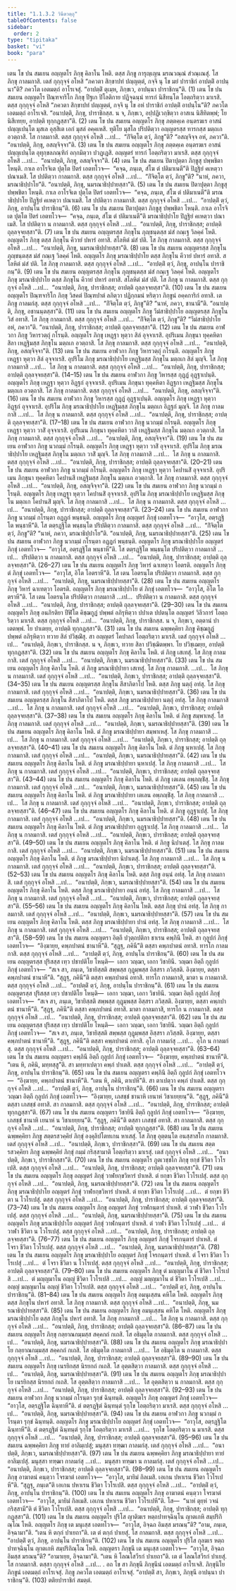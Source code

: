 ```yaml
---
title: "1.1.3.2 วินีตวตฺถุ"
tableOfContents: false
sidebar:
  order: 2
type: "tipitaka"
basket: "vi"
book: "para"
---
```



<DynamicBreadcrumb />

<Division number="180" book="para">

<Paragraph number="457" book="para">
เตน โข ปน สมเยน อญฺญตโร ภิกฺขุ คิลาโน โหติ. ตสฺส ภิกฺขู การุญฺเญน มรณวณฺณํ สํวณฺเณสุํ. โส ภิกฺขุ กาลมกาสิ. เตสํ กุกฺกุจฺจํ อโหสิ “ภควตา สิกฺขาปทํ ปญฺญตฺตํ, กจฺจิ นุ โข มยํ ปาราชิกํ อาปตฺติํ อาปนฺนา”ติ? ภควโต เอตมตฺถํ อาโรเจสุํ. “อาปตฺติํ ตุเมฺห, ภิกฺขเว, อาปนฺนา ปาราชิกนฺ”ติ. (1)
</Paragraph>

<Paragraph number="458" book="para">
เตน โข ปน สมเยน อญฺญตโร ปิณฺฑจาริโก ภิกฺขุ ปีฐเก ปิโลติกาย ปฏิจฺฉนฺนํ ทารกํ นิสีทนฺโต โอตฺถริตฺวา มาเรสิ. ตสฺส กุกฺกุจฺจํ อโหสิ “ภควตา สิกฺขาปทํ ปญฺญตฺตํ, กจฺจิ นุ โข อหํ ปาราชิกํ อาปตฺติํ อาปนฺโน”ติ? ภควโต เอตมตฺถํ อาโรเจสิ. “อนาปตฺติ, ภิกฺขุ, ปาราชิกสฺส. น จ, ภิกฺขเว, อปฺปฏิเวกฺขิตฺวา อาสเน นิสีทิตพฺพํ; โย นิสีเทยฺย, อาปตฺติ ทุกฺกฏสฺสา”ติ. (2)
</Paragraph>

<Paragraph number="459" book="para">
เตน โข ปน สมเยน อญฺญตโร ภิกฺขุ ภตฺตคฺเค อนฺตรฆเร อาสนํ ปญฺญเปนฺโต มุสเล อุสฺสิเต เอกํ มุสลํ อคฺคเหสิ. ทุติโย มุสโล ปริปติตฺวา อญฺญตรสฺส ทารกสฺส มตฺถเก อวตฺถาสิ. โส กาลมกาสิ. ตสฺส กุกฺกุจฺจํ อโหสิ …เป…  “กิํจิตฺโต ตฺวํ, ภิกฺขู”ติ? “อสญฺจิจฺจ อหํ, ภควา”ติ. “อนาปตฺติ, ภิกฺขุ, อสญฺจิจฺจา”ติ. (3)
</Paragraph>

<Paragraph number="460" book="para">
เตน โข ปน สมเยน อญฺญตโร ภิกฺขุ ภตฺตคฺเค อนฺตรฆเร อาสนํ ปญฺญเปนฺโต อุทุกฺขลภณฺฑิกํ อกฺกมิตฺวา ปวฏฺเฏสิ. อญฺญตรํ ทารกํ โอตฺถริตฺวา มาเรสิ. ตสฺส กุกฺกุจฺจํ อโหสิ …เป…  “อนาปตฺติ, ภิกฺขุ, อสญฺจิจฺจา”ติ. (4)
</Paragraph>

<Paragraph number="461" book="para">
เตน โข ปน สมเยน ปิตาปุตฺตา ภิกฺขูสุ ปพฺพชิตา โหนฺติ. กาเล อาโรจิเต ปุตฺโต ปิตรํ เอตทโวจ—  “คจฺฉ, ภนฺเต, สํโฆ ตํ ปติมาเนตี”ติ ปิฏฺฐิยํ คเหตฺวา ปณาเมสิ. โส ปปติตฺวา กาลมกาสิ. ตสฺส กุกฺกุจฺจํ อโหสิ …เป…  “กิํจิตฺโต ตฺวํ, ภิกฺขู”ติ? “นาหํ, ภควา, มรณาธิปฺปาโย”ติ. “อนาปตฺติ, ภิกฺขุ, นมรณาธิปฺปายสฺสา”ติ. (5)
</Paragraph>

<Paragraph number="462" book="para">
เตน โข ปน สมเยน ปิตาปุตฺตา ภิกฺขูสุ ปพฺพชิตา โหนฺติ. กาเล อาโรจิเต ปุตฺโต ปิตรํ เอตทโวจ—  “คจฺฉ, ภนฺเต, สํโฆ ตํ ปติมาเนตี”ติ มรณาธิปฺปาโย ปิฏฺฐิยํ คเหตฺวา ปณาเมสิ. โส ปปติตฺวา กาลมกาสิ. ตสฺส กุกฺกุจฺจํ อโหสิ …เป…  “อาปตฺติํ ตฺวํ, ภิกฺขุ, อาปนฺโน ปาราชิกนฺ”ติ. (6)
</Paragraph>

<Paragraph number="463" book="para">
เตน โข ปน สมเยน ปิตาปุตฺตา ภิกฺขูสุ ปพฺพชิตา โหนฺติ. กาเล อาโรจิเต ปุตฺโต ปิตรํ เอตทโวจ—  “คจฺฉ, ภนฺเต, สํโฆ ตํ ปติมาเนตี”ติ มรณาธิปฺปาโย ปิฏฺฐิยํ คเหตฺวา ปณาเมสิ. โส ปปติตฺวา น กาลมกาสิ. ตสฺส กุกฺกุจฺจํ อโหสิ …เป…  “อนาปตฺติ, ภิกฺขุ, ปาราชิกสฺส; อาปตฺติ ถุลฺลจฺจยสฺสา”ติ. (7)
</Paragraph>

</Division>
<Division number="181" book="para">

<Paragraph number="464" book="para">
เตน โข ปน สมเยน อญฺญตรสฺส ภิกฺขุโน ภุญฺชนฺตสฺส มํสํ กณฺเฐ วิลคฺคํ โหติ. อญฺญตโร ภิกฺขุ ตสฺส ภิกฺขุโน คีวายํ ปหารํ อทาสิ. สโลหิตํ มํสํ ปติ. โส ภิกฺขุ กาลมกาสิ. ตสฺส กุกฺกุจฺจํ อโหสิ …เป…  “อนาปตฺติ, ภิกฺขุ, นมรณาธิปฺปายสฺสา”ติ. (8)
</Paragraph>

<Paragraph number="465" book="para">
เตน โข ปน สมเยน อญฺญตรสฺส ภิกฺขุโน ภุญฺชนฺตสฺส มํสํ กณฺเฐ วิลคฺคํ โหติ. อญฺญตโร ภิกฺขุ มรณาธิปฺปาโย ตสฺส ภิกฺขุโน คีวายํ ปหารํ อทาสิ. สโลหิตํ มํสํ ปติ. โส ภิกฺขุ กาลมกาสิ. ตสฺส กุกฺกุจฺจํ อโหสิ …เป…  “อาปตฺติํ ตฺวํ, ภิกฺขุ, อาปนฺโน ปาราชิกนฺ”ติ. (9)
</Paragraph>

<Paragraph number="466" book="para">
เตน โข ปน สมเยน อญฺญตรสฺส ภิกฺขุโน ภุญฺชนฺตสฺส มํสํ กณฺเฐ วิลคฺคํ โหติ. อญฺญตโร ภิกฺขุ มรณาธิปฺปาโย ตสฺส ภิกฺขุโน คีวายํ ปหารํ อทาสิ. สโลหิตํ มํสํ ปติ. โส ภิกฺขุ น กาลมกาสิ. ตสฺส กุกฺกุจฺจํ อโหสิ …เป…  “อนาปตฺติ, ภิกฺขุ, ปาราชิกสฺส; อาปตฺติ ถุลฺลจฺจยสฺสา”ติ. (10)
</Paragraph>

<Paragraph number="467" book="para">
เตน โข ปน สมเยน อญฺญตโร ปิณฺฑจาริโก ภิกฺขุ วิสคตํ ปิณฺฑปาตํ ลภิตฺวา ปฏิกฺกมนํ หริตฺวา ภิกฺขูนํ อคฺคการิกํ อทาสิ. เต ภิกฺขู กาลมกํสุ. ตสฺส กุกฺกุจฺจํ อโหสิ …เป…  “กิํจิตฺโต ตฺวํ, ภิกฺขู”ติ? “นาหํ, ภควา, ชานามี”ติ. “อนาปตฺติ, ภิกฺขุ, อชานนฺตสฺสา”ติ. (11)
</Paragraph>

<Paragraph number="468" book="para">
เตน โข ปน สมเยน อญฺญตโร ภิกฺขุ วีมํสาธิปฺปาโย อญฺญตรสฺส ภิกฺขุโน วิสํ อทาสิ. โส ภิกฺขุ กาลมกาสิ. ตสฺส กุกฺกุจฺจํ อโหสิ …เป…  “กิํจิตฺโต ตฺวํ, ภิกฺขู”ติ? “วีมํสาธิปฺปาโย อหํ, ภควา”ติ. “อนาปตฺติ, ภิกฺขุ, ปาราชิกสฺส; อาปตฺติ ถุลฺลจฺจยสฺสา”ติ. (12)
</Paragraph>

</Division>
<Division number="182" book="para">

<Paragraph number="469" book="para">
เตน โข ปน สมเยน อาฬวกา ภิกฺขู วิหารวตฺถุํ กโรนฺติ. อญฺญตโร ภิกฺขุ เหฏฺฐา หุตฺวา สิลํ อุจฺจาเรสิ. อุปริเมน ภิกฺขุนา ทุคฺคหิตา สิลา เหฏฺฐิมสฺส ภิกฺขุโน มตฺถเก อวตฺถาสิ. โส ภิกฺขุ กาลมกาสิ. ตสฺส กุกฺกุจฺจํ อโหสิ …เป…  “อนาปตฺติ, ภิกฺขุ, อสญฺจิจฺจา”ติ. (13)
</Paragraph>

<Paragraph number="470" book="para">
เตน โข ปน สมเยน อาฬวกา ภิกฺขู วิหารวตฺถุํ กโรนฺติ. อญฺญตโร ภิกฺขุ เหฏฺฐา หุตฺวา สิลํ อุจฺจาเรสิ. อุปริโม ภิกฺขุ มรณาธิปฺปาโย เหฏฺฐิมสฺส ภิกฺขุโน มตฺถเก สิลํ มุญฺจิ. โส ภิกฺขุ กาลมกาสิ …เป…  โส ภิกฺขุ น กาลมกาสิ. ตสฺส กุกฺกุจฺจํ อโหสิ …เป…  “อนาปตฺติ, ภิกฺขุ, ปาราชิกสฺส; อาปตฺติ ถุลฺลจฺจยสฺสา”ติ. (14–15)
</Paragraph>

<Paragraph number="471" book="para">
เตน โข ปน สมเยน อาฬวกา ภิกฺขู วิหารสฺส กุฏฺฏํ อุฏฺฐาเปนฺติ. อญฺญตโร ภิกฺขุ เหฏฺฐา หุตฺวา อิฏฺฐกํ อุจฺจาเรสิ. อุปริเมน ภิกฺขุนา ทุคฺคหิตา อิฏฺฐกา เหฏฺฐิมสฺส ภิกฺขุโน มตฺถเก อวตฺถาสิ. โส ภิกฺขุ กาลมกาสิ. ตสฺส กุกฺกุจฺจํ อโหสิ …เป…  “อนาปตฺติ, ภิกฺขุ, อสญฺจิจฺจา”ติ. (16)
</Paragraph>

<Paragraph number="472" book="para">
เตน โข ปน สมเยน อาฬวกา ภิกฺขู วิหารสฺส กุฏฺฏํ อุฏฺฐาเปนฺติ. อญฺญตโร ภิกฺขุ เหฏฺฐา หุตฺวา อิฏฺฐกํ อุจฺจาเรสิ. อุปริโม ภิกฺขุ มรณาธิปฺปาโย เหฏฺฐิมสฺส ภิกฺขุโน มตฺถเก อิฏฺฐกํ มุญฺจิ. โส ภิกฺขุ กาลมกาสิ …เป…  โส ภิกฺขุ น กาลมกาสิ. ตสฺส กุกฺกุจฺจํ อโหสิ …เป…  “อนาปตฺติ, ภิกฺขุ, ปาราชิกสฺส; อาปตฺติ ถุลฺลจฺจยสฺสา”ติ. (17–18)
</Paragraph>

</Division>
<Division number="183" book="para">

<Paragraph number="473" book="para">
เตน โข ปน สมเยน อาฬวกา ภิกฺขู นวกมฺมํ กโรนฺติ. อญฺญตโร ภิกฺขุ เหฏฺฐา หุตฺวา วาสิํ อุจฺจาเรสิ. อุปริเมน ภิกฺขุนา ทุคฺคหิตา วาสี เหฏฺฐิมสฺส ภิกฺขุโน มตฺถเก อวตฺถาสิ. โส ภิกฺขุ กาลมกาสิ. ตสฺส กุกฺกุจฺจํ อโหสิ …เป…  “อนาปตฺติ, ภิกฺขุ, อสญฺจิจฺจา”ติ. (19)
</Paragraph>

<Paragraph number="474" book="para">
เตน โข ปน สมเยน อาฬวกา ภิกฺขู นวกมฺมํ กโรนฺติ. อญฺญตโร ภิกฺขุ เหฏฺฐา หุตฺวา วาสิํ อุจฺจาเรสิ. อุปริโม ภิกฺขุ มรณาธิปฺปาโย เหฏฺฐิมสฺส ภิกฺขุโน มตฺถเก วาสิํ มุญฺจิ. โส ภิกฺขุ กาลมกาสิ …เป…  โส ภิกฺขุ น กาลมกาสิ. ตสฺส กุกฺกุจฺจํ อโหสิ …เป…  “อนาปตฺติ, ภิกฺขุ, ปาราชิกสฺส; อาปตฺติ ถุลฺลจฺจยสฺสา”ติ. (20–21)
</Paragraph>

<Paragraph number="475" book="para">
เตน โข ปน สมเยน อาฬวกา ภิกฺขู นวกมฺมํ กโรนฺติ. อญฺญตโร ภิกฺขุ เหฏฺฐา หุตฺวา โคปานสิํ อุจฺจาเรสิ. อุปริเมน ภิกฺขุนา ทุคฺคหิตา โคปานสี เหฏฺฐิมสฺส ภิกฺขุโน มตฺถเก อวตฺถาสิ. โส ภิกฺขุ กาลมกาสิ. ตสฺส กุกฺกุจฺจํ อโหสิ …เป…  “อนาปตฺติ, ภิกฺขุ, อสญฺจิจฺจา”ติ. (22)
</Paragraph>

<Paragraph number="476" book="para">
เตน โข ปน สมเยน อาฬวกา ภิกฺขู นวกมฺมํ กโรนฺติ. อญฺญตโร ภิกฺขุ เหฏฺฐา หุตฺวา โคปานสิํ อุจฺจาเรสิ. อุปริโม ภิกฺขุ มรณาธิปฺปาโย เหฏฺฐิมสฺส ภิกฺขุโน มตฺถเก โคปานสิํ มุญฺจิ. โส ภิกฺขุ กาลมกาสิ …เป…  โส ภิกฺขุ น กาลมกาสิ. ตสฺส กุกฺกุจฺจํ อโหสิ …เป…  “อนาปตฺติ, ภิกฺขุ, ปาราชิกสฺส; อาปตฺติ ถุลฺลจฺจยสฺสา”ติ. (23–24)
</Paragraph>

<Paragraph number="477" book="para">
เตน โข ปน สมเยน อาฬวกา ภิกฺขู นวกมฺมํ กโรนฺตา อฏฺฏกํ พนฺธนฺติ. อญฺญตโร ภิกฺขุ อญฺญตรํ ภิกฺขุํ เอตทโวจ—  “อาวุโส, อตฺรฏฺฐิโต พนฺธาหี”ติ. โส ตตฺรฏฺฐิโต พนฺธนฺโต ปริปติตฺวา กาลมกาสิ. ตสฺส กุกฺกุจฺจํ อโหสิ …เป…  “กิํจิตฺโต ตฺวํ, ภิกฺขู”ติ? “นาหํ, ภควา, มรณาธิปฺปาโย”ติ. “อนาปตฺติ, ภิกฺขุ, นมรณาธิปฺปายสฺสา”ติ. (25)
</Paragraph>

<Paragraph number="478" book="para">
เตน โข ปน สมเยน อาฬวกา ภิกฺขู นวกมฺมํ กโรนฺตา อฏฺฏกํ พนฺธนฺติ. อญฺญตโร ภิกฺขุ มรณาธิปฺปาโย อญฺญตรํ ภิกฺขุํ เอตทโวจ—  “อาวุโส, อตฺรฏฺฐิโต พนฺธาหี”ติ. โส ตตฺรฏฺฐิโต พนฺธนฺโต ปริปติตฺวา กาลมกาสิ …เป…  ปริปติตฺวา น กาลมกาสิ. ตสฺส กุกฺกุจฺจํ อโหสิ …เป…  “อนาปตฺติ, ภิกฺขุ, ปาราชิกสฺส; อาปตฺติ ถุลฺลจฺจยสฺสา”ติ. (26–27)
</Paragraph>

<Paragraph number="479" book="para">
เตน โข ปน สมเยน อญฺญตโร ภิกฺขุ วิหารํ ฉาเทตฺวา โอตรติ. อญฺญตโร ภิกฺขุ ตํ ภิกฺขุํ เอตทโวจ—  “อาวุโส, อิโต โอตราหี”ติ. โส เตน โอตรนฺโต ปริปติตฺวา กาลมกาสิ. ตสฺส กุกฺกุจฺจํ อโหสิ …เป…  “อนาปตฺติ, ภิกฺขุ, นมรณาธิปฺปายสฺสา”ติ. (28)
</Paragraph>

<Paragraph number="480" book="para">
เตน โข ปน สมเยน อญฺญตโร ภิกฺขุ วิหารํ ฉาเทตฺวา โอตรติ. อญฺญตโร ภิกฺขุ มรณาธิปฺปาโย ตํ ภิกฺขุํ เอตทโวจ—  “อาวุโส, อิโต โอตราหี”ติ. โส เตน โอตรนฺโต ปริปติตฺวา กาลมกาสิ …เป…  ปริปติตฺวา น กาลมกาสิ. ตสฺส กุกฺกุจฺจํ อโหสิ …เป…  “อนาปตฺติ, ภิกฺขุ, ปาราชิกสฺส; อาปตฺติ ถุลฺลจฺจยสฺสา”ติ. (29–30)
</Paragraph>

<Paragraph number="481" book="para">
เตน โข ปน สมเยน อญฺญตโร ภิกฺขุ อนภิรติยา ปีฬิโต คิชฺฌกูฏํ ปพฺพตํ อภิรุหิตฺวา ปปาเต ปปตนฺโต อญฺญตรํ วิลีวการํ โอตฺถริตฺวา มาเรสิ. ตสฺส กุกฺกุจฺจํ อโหสิ …เป…  “อนาปตฺติ, ภิกฺขุ, ปาราชิกสฺส. น จ, ภิกฺขเว, อตฺตานํ ปาเตตพฺพํ. โย ปาเตยฺย, อาปตฺติ ทุกฺกฏสฺสา”ติ. (31)
</Paragraph>

<Paragraph number="482" book="para">
เตน โข ปน สมเยน ฉพฺพคฺคิยา ภิกฺขู คิชฺฌกูฏํ ปพฺพตํ อภิรุหิตฺวา ทวาย สิลํ ปวิชฺฌิํสุ. สา อญฺญตรํ โคปาลกํ โอตฺถริตฺวา มาเรสิ. เตสํ กุกฺกุจฺจํ อโหสิ …เป…  “อนาปตฺติ, ภิกฺขเว, ปาราชิกสฺส. น จ, ภิกฺขเว, ทวาย สิลา ปวิชฺฌิตพฺพา. โย ปวิชฺเฌยฺย, อาปตฺติ ทุกฺกฏสฺสา”ติ. (32)
</Paragraph>

</Division>
<Division number="184" book="para">

<Paragraph number="483" book="para">
เตน โข ปน สมเยน อญฺญตโร ภิกฺขุ คิลาโน โหติ. ตํ ภิกฺขู เสเทสุํ. โส ภิกฺขุ กาลมกาสิ. เตสํ กุกฺกุจฺจํ อโหสิ …เป…  “อนาปตฺติ, ภิกฺขเว, นมรณาธิปฺปายสฺสา”ติ. (33)
</Paragraph>

<Paragraph number="484" book="para">
เตน โข ปน สมเยน อญฺญตโร ภิกฺขุ คิลาโน โหติ. ตํ ภิกฺขู มรณาธิปฺปายา เสเทสุํ. โส ภิกฺขุ กาลมกาสิ. …เป…  โส ภิกฺขุ น กาลมกาสิ. เตสํ กุกฺกุจฺจํ อโหสิ …เป…  “อนาปตฺติ, ภิกฺขเว, ปาราชิกสฺส; อาปตฺติ ถุลฺลจฺจยสฺสา”ติ. (34–35)
</Paragraph>

<Paragraph number="485" book="para">
เตน โข ปน สมเยน อญฺญตรสฺส ภิกฺขุโน สีสาภิตาโป โหติ. ตสฺส ภิกฺขู นตฺถุํ อทํสุ. โส ภิกฺขุ กาลมกาสิ. เตสํ กุกฺกุจฺจํ อโหสิ …เป…  “อนาปตฺติ, ภิกฺขเว, นมรณาธิปฺปายสฺสา”ติ. (36)
</Paragraph>

<Paragraph number="486" book="para">
เตน โข ปน สมเยน อญฺญตรสฺส ภิกฺขุโน สีสาภิตาโป โหติ. ตสฺส ภิกฺขู มรณาธิปฺปายา นตฺถุํ อทํสุ. โส ภิกฺขุ กาลมกาสิ …เป…  โส ภิกฺขุ น กาลมกาสิ. เตสํ กุกฺกุจฺจํ อโหสิ …เป…  “อนาปตฺติ, ภิกฺขเว, ปาราชิกสฺส; อาปตฺติ ถุลฺลจฺจยสฺสา”ติ. (37–38)
</Paragraph>

<Paragraph number="487" book="para">
เตน โข ปน สมเยน อญฺญตโร ภิกฺขุ คิลาโน โหติ. ตํ ภิกฺขู สมฺพาเหสุํ. โส ภิกฺขุ กาลมกาสิ. เตสํ กุกฺกุจฺจํ อโหสิ …เป…  “อนาปตฺติ, ภิกฺขเว, นมรณาธิปฺปายสฺสา”ติ. (39)
</Paragraph>

<Paragraph number="488" book="para">
เตน โข ปน สมเยน อญฺญตโร ภิกฺขุ คิลาโน โหติ. ตํ ภิกฺขู มรณาธิปฺปายา สมฺพาเหสุํ. โส ภิกฺขุ กาลมกาสิ …เป…  โส ภิกฺขุ น กาลมกาสิ. เตสํ กุกฺกุจฺจํ อโหสิ …เป…  “อนาปตฺติ, ภิกฺขเว, ปาราชิกสฺส; อาปตฺติ ถุลฺลจฺจยสฺสา”ติ. (40–41)
</Paragraph>

<Paragraph number="489" book="para">
เตน โข ปน สมเยน อญฺญตโร ภิกฺขุ คิลาโน โหติ. ตํ ภิกฺขู นฺหาเปสุํ. โส ภิกฺขุ กาลมกาสิ. เตสํ กุกฺกุจฺจํ อโหสิ …เป…  “อนาปตฺติ, ภิกฺขเว, นมรณาธิปฺปายสฺสา”ติ. (42)
</Paragraph>

<Paragraph number="490" book="para">
เตน โข ปน สมเยน อญฺญตโร ภิกฺขุ คิลาโน โหติ. ตํ ภิกฺขู มรณาธิปฺปายา นฺหาเปสุํ. โส ภิกฺขุ กาลมกาสิ …เป…  โส ภิกฺขุ น กาลมกาสิ. เตสํ กุกฺกุจฺจํ อโหสิ …เป…  “อนาปตฺติ, ภิกฺขเว, ปาราชิกสฺส; อาปตฺติ ถุลฺลจฺจยสฺสา”ติ. (43–44)
</Paragraph>

<Paragraph number="491" book="para">
เตน โข ปน สมเยน อญฺญตโร ภิกฺขุ คิลาโน โหติ. ตํ ภิกฺขู เตเลน อพฺภญฺชิํสุ. โส ภิกฺขุ กาลมกาสิ. เตสํ กุกฺกุจฺจํ อโหสิ …เป…  “อนาปตฺติ, ภิกฺขเว, นมรณาธิปฺปายสฺสา”ติ. (45)
</Paragraph>

<Paragraph number="492" book="para">
เตน โข ปน สมเยน อญฺญตโร ภิกฺขุ คิลาโน โหติ. ตํ ภิกฺขู มรณาธิปฺปายา เตเลน อพฺภญฺชิํสุ. โส ภิกฺขุ กาลมกาสิ …เป…  โส ภิกฺขุ น กาลมกาสิ. เตสํ กุกฺกุจฺจํ อโหสิ …เป…  “อนาปตฺติ, ภิกฺขเว, ปาราชิกสฺส; อาปตฺติ ถุลฺลจฺจยสฺสา”ติ. (46–47)
</Paragraph>

</Division>
<Division number="185" book="para">

<Paragraph number="493" book="para">
เตน โข ปน สมเยน อญฺญตโร ภิกฺขุ คิลาโน โหติ. ตํ ภิกฺขู อุฏฺฐาเปสุํ. โส ภิกฺขุ กาลมกาสิ. เตสํ กุกฺกุจฺจํ อโหสิ …เป…  “อนาปตฺติ, ภิกฺขเว, นมรณาธิปฺปายสฺสา”ติ. (48)
</Paragraph>

<Paragraph number="494" book="para">
เตน โข ปน สมเยน อญฺญตโร ภิกฺขุ คิลาโน โหติ. ตํ ภิกฺขู มรณาธิปฺปายา อุฏฺฐาเปสุํ. โส ภิกฺขุ กาลมกาสิ …เป…  โส ภิกฺขุ น กาลมกาสิ. เตสํ กุกฺกุจฺจํ อโหสิ …เป…  “อนาปตฺติ, ภิกฺขเว, ปาราชิกสฺส; อาปตฺติ ถุลฺลจฺจยสฺสา”ติ. (49–50)
</Paragraph>

<Paragraph number="495" book="para">
เตน โข ปน สมเยน อญฺญตโร ภิกฺขุ คิลาโน โหติ. ตํ ภิกฺขู นิปาเตสุํ. โส ภิกฺขุ กาลมกาสิ. เตสํ กุกฺกุจฺจํ อโหสิ …เป…  “อนาปตฺติ, ภิกฺขเว, นมรณาธิปฺปายสฺสา”ติ. (51)
</Paragraph>

<Paragraph number="496" book="para">
เตน โข ปน สมเยน อญฺญตโร ภิกฺขุ คิลาโน โหติ. ตํ ภิกฺขู มรณาธิปฺปายา นิปาเตสุํ. โส ภิกฺขุ กาลมกาสิ …เป…  โส ภิกฺขุ น กาลมกาสิ. เตสํ กุกฺกุจฺจํ อโหสิ …เป…  “อนาปตฺติ, ภิกฺขเว, ปาราชิกสฺส; อาปตฺติ ถุลฺลจฺจยสฺสา”ติ. (52–53)
</Paragraph>

<Paragraph number="497" book="para">
เตน โข ปน สมเยน อญฺญตโร ภิกฺขุ คิลาโน โหติ. ตสฺส ภิกฺขู อนฺนํ อทํสุ. โส ภิกฺขุ กาลมกาสิ. เตสํ กุกฺกุจฺจํ อโหสิ …เป…  “อนาปตฺติ, ภิกฺขเว, นมรณาธิปฺปายสฺสา”ติ. (54)
</Paragraph>

<Paragraph number="498" book="para">
เตน โข ปน สมเยน อญฺญตโร ภิกฺขุ คิลาโน โหติ. ตสฺส ภิกฺขู มรณาธิปฺปายา อนฺนํ อทํสุ. โส ภิกฺขุ กาลมกาสิ …เป…  โส ภิกฺขุ น กาลมกาสิ. เตสํ กุกฺกุจฺจํ อโหสิ …เป…  “อนาปตฺติ, ภิกฺขเว, ปาราชิกสฺส; อาปตฺติ ถุลฺลจฺจยสฺสา”ติ. (55–56)
</Paragraph>

<Paragraph number="499" book="para">
เตน โข ปน สมเยน อญฺญตโร ภิกฺขุ คิลาโน โหติ. ตสฺส ภิกฺขุ ปานํ อทํสุ. โส ภิกฺขุ กาลมกาสิ. เตสํ กุกฺกุจฺจํ อโหสิ …เป…  “อนาปตฺติ, ภิกฺขเว, นมรณาธิปฺปายสฺสา”ติ. (57)
</Paragraph>

<Paragraph number="500" book="para">
เตน โข ปน สมเยน อญฺญตโร ภิกฺขุ คิลาโน โหติ. ตสฺส ภิกฺขู มรณาธิปฺปายา ปานํ อทํสุ. โส ภิกฺขุ กาลมกาสิ …เป…  โส ภิกฺขุ น กาลมกาสิ. เตสํ กุกฺกุจฺจํ อโหสิ …เป…  “อนาปตฺติ, ภิกฺขเว, ปาราชิกสฺส; อาปตฺติ ถุลฺลจฺจยสฺสา”ติ. (58–59)
</Paragraph>

</Division>
<Division number="186" book="para">

<Paragraph number="501" book="para">
เตน โข ปน สมเยน อญฺญตรา อิตฺถี ปวุตฺถปติกา ชาเรน คพฺภินี โหติ. สา กุลูปกํ ภิกฺขุํ เอตทโวจ—  “อิงฺฆายฺย, คพฺภปาตนํ ชานาหี”ติ. “สุฏฺฐุ, ภคินี”ติ ตสฺสา คพฺภปาตนํ อทาสิ. ทารโก กาลมกาสิ. ตสฺส กุกฺกุจฺจํ อโหสิ …เป…  “อาปตฺติํ ตฺวํ, ภิกฺขุ, อาปนฺโน ปาราชิกนฺ”ติ. (60)
</Paragraph>

<Paragraph number="502" book="para">
เตน โข ปน สมเยน อญฺญตรสฺส ปุริสสฺส เทฺว ปชาปติโย โหนฺติ—  เอกา วญฺฌา, เอกา วิชายินี. วญฺฌา อิตฺถี กุลูปกํ ภิกฺขุํ เอตทโวจ—  “สเจ สา, ภนฺเต, วิชายิสฺสติ สพฺพสฺส กุฏุมฺพสฺส อิสฺสรา ภวิสฺสติ. อิงฺฆายฺย, ตสฺสา คพฺภปาตนํ ชานาหี”ติ. “สุฏฺฐุ, ภคินี”ติ ตสฺสา คพฺภปาตนํ อทาสิ. ทารโก กาลมกาสิ, มาตา น กาลมกาสิ. ตสฺส กุกฺกุจฺจํ อโหสิ …เป…  “อาปตฺติํ ตฺวํ, ภิกฺขุ, อาปนฺโน ปาราชิกนฺ”ติ. (61)
</Paragraph>

<Paragraph number="503" book="para">
เตน โข ปน สมเยน อญฺญตรสฺส ปุริสสฺส เทฺว ปชาปติโย โหนฺติ—  เอกา วญฺฌา, เอกา วิชายินี. วญฺฌา อิตฺถี กุลูปกํ ภิกฺขุํ เอตทโวจ—  “สเจ สา, ภนฺเต, วิชายิสฺสติ สพฺพสฺส กุฏุมฺพสฺส อิสฺสรา ภวิสฺสติ. อิงฺฆายฺย, ตสฺสา คพฺภปาตนํ ชานาหี”ติ. “สุฏฺฐุ, ภคินี”ติ ตสฺสา คพฺภปาตนํ อทาสิ. มาตา กาลมกาสิ, ทารโก น กาลมกาสิ. ตสฺส กุกฺกุจฺจํ อโหสิ …เป…  “อนาปตฺติ, ภิกฺขุ, ปาราชิกสฺส; อาปตฺติ ถุลฺลจฺจยสฺสา”ติ. (62)
</Paragraph>

<Paragraph number="504" book="para">
เตน โข ปน สมเยน อญฺญตรสฺส ปุริสสฺส เทฺว ปชาปติโย โหนฺติ—  เอกา วญฺฌา, เอกา วิชายินี. วญฺฌา อิตฺถี กุลูปกํ ภิกฺขุํ เอตทโวจ—  “สเจ สา, ภนฺเต, วิชายิสฺสติ สพฺพสฺส กุฏุมฺพสฺส อิสฺสรา ภวิสฺสติ. อิงฺฆายฺย, ตสฺสา คพฺภปาตนํ ชานาหี”ติ. “สุฏฺฐุ, ภคินี”ติ ตสฺสา คพฺภปาตนํ อทาสิ. อุโภ กาลมกํสุ …เป…  อุโภ น กาลมกํสุ. ตสฺส กุกฺกุจฺจํ อโหสิ …เป…  “อนาปตฺติ, ภิกฺขุ, ปาราชิกสฺส; อาปตฺติ ถุลฺลจฺจยสฺสา”ติ. (63–64)
</Paragraph>

</Division>
<Division number="187" book="para">

<Paragraph number="505" book="para">
เตน โข ปน สมเยน อญฺญตรา คพฺภินี อิตฺถี กุลูปกํ ภิกฺขุํ เอตทโวจ—  “อิงฺฆายฺย, คพฺภปาตนํ ชานาหี”ติ. “เตน หิ, ภคินิ, มทฺทสฺสู”ติ. สา มทฺทาเปตฺวา คพฺภํ ปาเตสิ. ตสฺส กุกฺกุจฺจํ อโหสิ …เป…  “อาปตฺติํ ตฺวํ, ภิกฺขุ, อาปนฺโน ปาราชิกนฺ”ติ. (65)
</Paragraph>

<Paragraph number="506" book="para">
เตน โข ปน สมเยน อญฺญตรา คพฺภินี อิตฺถี กุลูปกํ ภิกฺขุํ เอตทโวจ—  “อิงฺฆายฺย, คพฺภปาตนํ ชานาหี”ติ. “เตน หิ, ภคินิ, ตาเปหี”ติ. สา ตาเปตฺวา คพฺภํ ปาเตสิ. ตสฺส กุกฺกุจฺจํ อโหสิ …เป…  “อาปตฺติํ ตฺวํ, ภิกฺขุ, อาปนฺโน ปาราชิกนฺ”ติ. (66)
</Paragraph>

<Paragraph number="507" book="para">
เตน โข ปน สมเยน อญฺญตรา วญฺฌา อิตฺถี กุลูปกํ ภิกฺขุํ เอตทโวจ—  “อิงฺฆายฺย, เภสชฺชํ ชานาหิ เยนาหํ วิชาเยยฺยนฺ”ติ. “สุฏฺฐุ, ภคินี”ติ ตสฺสา เภสชฺชํ อทาสิ. สา กาลมกาสิ. ตสฺส กุกฺกุจฺจํ อโหสิ …เป…  “อนาปตฺติ, ภิกฺขุ, ปาราชิกสฺส; อาปตฺติ ทุกฺกฏสฺสา”ติ. (67)
</Paragraph>

<Paragraph number="508" book="para">
เตน โข ปน สมเยน อญฺญตรา วิชายินี อิตฺถี กุลูปกํ ภิกฺขุํ เอตทโวจ—  “อิงฺฆายฺย, เภสชฺชํ ชานาหิ เยนาหํ น วิชาเยยฺยนฺ”ติ. “สุฏฺฐุ, ภคินี”ติ ตสฺสา เภสชฺชํ อทาสิ. สา กาลมกาสิ. ตสฺส กุกฺกุจฺจํ อโหสิ …เป…  “อนาปตฺติ, ภิกฺขุ, ปาราชิกสฺส; อาปตฺติ ทุกฺกฏสฺสา”ติ. (68)
</Paragraph>

<Paragraph number="509" book="para">
เตน โข ปน สมเยน ฉพฺพคฺคิยา ภิกฺขู สตฺตรสวคฺคิยํ ภิกฺขุํ องฺคุลิปโตทเกน หาเสสุํ. โส ภิกฺขุ อุตฺตนฺโต อนสฺสาสโก กาลมกาสิ. เตสํ กุกฺกุจฺจํ อโหสิ …เป…  “อนาปตฺติ, ภิกฺขเว, ปาราชิกสฺสา”ติ. (69)
</Paragraph>

<Paragraph number="510" book="para">
เตน โข ปน สมเยน สตฺตรสวคฺคิยา ภิกฺขู ฉพฺพคฺคิยํ ภิกฺขุํ กมฺมํ กริสฺสามาติ โอตฺถริตฺวา มาเรสุํ. เตสํ กุกฺกุจฺจํ อโหสิ …เป…  “อนาปตฺติ, ภิกฺขเว, ปาราชิกสฺสา”ติ. (70)
</Paragraph>

<Paragraph number="511" book="para">
เตน โข ปน สมเยน อญฺญตโร ภูตเวชฺชโก ภิกฺขุ ยกฺขํ ชีวิตา โวโรเปสิ. ตสฺส กุกฺกุจฺจํ อโหสิ …เป…  “อนาปตฺติ, ภิกฺขุ, ปาราชิกสฺส; อาปตฺติ ถุลฺลจฺจยสฺสา”ติ. (71)
</Paragraph>

<Paragraph number="512" book="para">
เตน โข ปน สมเยน อญฺญตโร ภิกฺขุ อญฺญตรํ ภิกฺขุํ วาฬยกฺขวิหารํ ปาเหสิ. ตํ ยกฺขา ชีวิตา โวโรเปสุํ. ตสฺส กุกฺกุจฺจํ อโหสิ …เป…  “อนาปตฺติ, ภิกฺขุ, นมรณาธิปฺปายสฺสา”ติ. (72)
</Paragraph>

<Paragraph number="513" book="para">
เตน โข ปน สมเยน อญฺญตโร ภิกฺขุ มรณาธิปฺปาโย อญฺญตรํ ภิกฺขุํ วาฬยกฺขวิหารํ ปาเหสิ. ตํ ยกฺขา ชีวิตา โวโรเปสุํ …เป…  ตํ ยกฺขา ชีวิตา น โวโรเปสุํ. ตสฺส กุกฺกุจฺจํ อโหสิ …เป…  “อนาปตฺติ, ภิกฺขุ, ปาราชิกสฺส; อาปตฺติ ถุลฺลจฺจยสฺสา”ติ. (73–74)
</Paragraph>

<Paragraph number="514" book="para">
เตน โข ปน สมเยน อญฺญตโร ภิกฺขุ อญฺญตรํ ภิกฺขุํ วาฬกนฺตารํ ปาเหสิ. ตํ วาฬา ชีวิตา โวโรเปสุํ. ตสฺส กุกฺกุจฺจํ อโหสิ …เป…  “อนาปตฺติ, ภิกฺขุ, นมรณาธิปฺปายสฺสา”ติ. (75)
</Paragraph>

<Paragraph number="515" book="para">
เตน โข ปน สมเยน อญฺญตโร ภิกฺขุ มรณาธิปฺปาโย อญฺญตรํ ภิกฺขุํ วาฬกนฺตารํ ปาเหสิ. ตํ วาฬา ชีวิตา โวโรเปสุํ …เป…  ตํ วาฬา ชีวิตา น โวโรเปสุํ. ตสฺส กุกฺกุจฺจํ อโหสิ …เป…  “อนาปตฺติ, ภิกฺขุ, ปาราชิกสฺส; อาปตฺติ ถุลฺลจฺจยสฺสา”ติ. (76–77)
</Paragraph>

<Paragraph number="516" book="para">
เตน โข ปน สมเยน อญฺญตโร ภิกฺขุ อญฺญตรํ ภิกฺขุํ โจรกนฺตารํ ปาเหสิ. ตํ โจรา ชีวิตา โวโรเปสุํ. ตสฺส กุกฺกุจฺจํ อโหสิ …เป…  “อนาปตฺติ, ภิกฺขุ, นมรณาธิปฺปายสฺสา”ติ. (78)
</Paragraph>

<Paragraph number="517" book="para">
เตน โข ปน สมเยน อญฺญตโร ภิกฺขุ มรณาธิปฺปาโย อญฺญตรํ ภิกฺขุํ โจรกนฺตารํ ปาเหสิ. ตํ โจรา ชีวิตา โวโรเปสุํ …เป…  ตํ โจรา ชีวิตา น โวโรเปสุํ. ตสฺส กุกฺกุจฺจํ อโหสิ …เป…  “อนาปตฺติ, ภิกฺขุ, ปาราชิกสฺส; อาปตฺติ ถุลฺลจฺจยสฺสา”ติ. (79–80)
</Paragraph>

</Division>
<Division number="188" book="para">

<Paragraph number="518" book="para">
เตน โข ปน สมเยน อญฺญตโร ภิกฺขุ ตํ มญฺญมาโน ตํ ชีวิตา โวโรเปสิ …เป…  ตํ มญฺญมาโน อญฺญํ ชีวิตา โวโรเปสิ …เป…  อญฺญํ มญฺญมาโน ตํ ชีวิตา โวโรเปสิ …เป…  อญฺญํ มญฺญมาโน อญฺญํ ชีวิตา โวโรเปสิ. ตสฺส กุกฺกุจฺจํ อโหสิ …เป…  “อาปตฺติํ ตฺวํ, ภิกฺขุ, อาปนฺโน ปาราชิกนฺ”ติ. (81–84)
</Paragraph>

<Paragraph number="519" book="para">
เตน โข ปน สมเยน อญฺญตโร ภิกฺขุ อมนุเสฺสน คหิโต โหติ. อญฺญตโร ภิกฺขุ ตสฺส ภิกฺขุโน ปหารํ อทาสิ. โส ภิกฺขุ กาลมกาสิ. ตสฺส กุกฺกุจฺจํ อโหสิ …เป…  “อนาปตฺติ, ภิกฺขุ, นมรณาธิปฺปายสฺสา”ติ. (85)
</Paragraph>

<Paragraph number="520" book="para">
เตน โข ปน สมเยน อญฺญตโร ภิกฺขุ อมนุเสฺสน คหิโต โหติ. อญฺญตโร ภิกฺขุ มรณาธิปฺปาโย ตสฺส ภิกฺขุโน ปหารํ อทาสิ. โส ภิกฺขุ กาลมกาสิ …เป…  โส ภิกฺขุ น กาลมกาสิ. ตสฺส กุกฺกุจฺจํ อโหสิ …เป…  “อนาปตฺติ, ภิกฺขุ, ปาราชิกสฺส; อาปตฺติ ถุลฺลจฺจยสฺสา”ติ. (86–87)
</Paragraph>

<Paragraph number="521" book="para">
เตน โข ปน สมเยน อญฺญตโร ภิกฺขุ กลฺยาณกมฺมสฺส สคฺคกถํ กเถสิ. โส อธิมุตฺโต กาลมกาสิ. ตสฺส กุกฺกุจฺจํ อโหสิ …เป…  “อนาปตฺติ, ภิกฺขุ, นมรณาธิปฺปายสฺสา”ติ. (88)
</Paragraph>

<Paragraph number="522" book="para">
เตน โข ปน สมเยน อญฺญตโร ภิกฺขุ มรณาธิปฺปาโย กลฺยาณกมฺมสฺส สคฺคกถํ กเถสิ. โส อธิมุตฺโต กาลมกาสิ …เป…  โส อธิมุตฺโต น กาลมกาสิ. ตสฺส กุกฺกุจฺจํ อโหสิ …เป…  “อนาปตฺติ, ภิกฺขุ, ปาราชิกสฺส; อาปตฺติ ถุลฺลจฺจยสฺสา”ติ. (89–90)
</Paragraph>

<Paragraph number="523" book="para">
เตน โข ปน สมเยน อญฺญตโร ภิกฺขุ เนรยิกสฺส นิรยกถํ กเถสิ. โส อุตฺตสิตฺวา กาลมกาสิ. ตสฺส กุกฺกุจฺจํ อโหสิ …เป…  “อนาปตฺติ, ภิกฺขุ, นมรณาธิปฺปายสฺสา”ติ. (91)
</Paragraph>

<Paragraph number="524" book="para">
เตน โข ปน สมเยน อญฺญตโร ภิกฺขุ มรณาธิปฺปาโย เนรยิกสฺส นิรยกถํ กเถสิ. โส อุตฺตสิตฺวา กาลมกาสิ …เป…  โส อุตฺตสิตฺวา น กาลมกาสิ. ตสฺส กุกฺกุจฺจํ อโหสิ …เป…  “อนาปตฺติ, ภิกฺขุ, ปาราชิกสฺส; อาปตฺติ ถุลฺลจฺจยสฺสา”ติ. (92–93)
</Paragraph>

</Division>
<Division number="189" book="para">

<Paragraph number="525" book="para">
เตน โข ปน สมเยน อาฬวกา ภิกฺขู นวกมฺมํ กโรนฺตา รุกฺขํ ฉินฺทนฺติ. อญฺญตโร ภิกฺขุ อญฺญตรํ ภิกฺขุํ เอตทโวจ—  “อาวุโส, อตฺรฏฺฐิโต ฉินฺทาหี”ติ. ตํ ตตฺรฏฺฐิตํ ฉินฺทนฺตํ รุกฺโข โอตฺถริตฺวา มาเรสิ. ตสฺส กุกฺกุจฺจํ อโหสิ …เป…  “อนาปตฺติ, ภิกฺขุ, นมรณาธิปฺปายสฺสา”ติ. (94)
</Paragraph>

<Paragraph number="526" book="para">
เตน โข ปน สมเยน อาฬวกา ภิกฺขู นวกมฺมํ กโรนฺตา รุกฺขํ ฉินฺทนฺติ. อญฺญตโร ภิกฺขุ มรณาธิปฺปาโย อญฺญตรํ ภิกฺขุํ เอตทโวจ—  “อาวุโส, อตฺรฏฺฐิโต ฉินฺทาหี”ติ. ตํ ตตฺรฏฺฐิตํ ฉินฺทนฺตํ รุกฺโข โอตฺถริตฺวา มาเรสิ …เป…  รุกฺโข โอตฺถริตฺวา น มาเรสิ. ตสฺส กุกฺกุจฺจํ อโหสิ …เป…  “อนาปตฺติ, ภิกฺขุ, ปาราชิกสฺส; อาปตฺติ ถุลฺลจฺจยสฺสา”ติ. (95–96)
</Paragraph>

</Division>
<Division number="190" book="para">

<Paragraph number="527" book="para">
เตน โข ปน สมเยน ฉพฺพคฺคิยา ภิกฺขู ทายํ อาลิมฺเปสุํ; มนุสฺสา ทฑฺฒา กาลมกํสุ. เตสํ กุกฺกุจฺจํ อโหสิ …เป…  “อนาปตฺติ, ภิกฺขเว, นมรณาธิปฺปายสฺสา”ติ. (97)
</Paragraph>

<Paragraph number="528" book="para">
เตน โข ปน สมเยน ฉพฺพคฺคิยา ภิกฺขู มรณาธิปฺปายา ทายํ อาลิมฺเปสุํ. มนุสฺสา ทฑฺฒา กาลมกํสุ …เป…  มนุสฺสา ทฑฺฒา น กาลมกํสุ. เตสํ กุกฺกุจฺจํ อโหสิ …เป…  “อนาปตฺติ, ภิกฺขเว, ปาราชิกสฺส; อาปตฺติ ถุลฺลจฺจยสฺสา”ติ. (98–99)
</Paragraph>

</Division>
<Division number="191" book="para">

<Paragraph number="529" book="para">
เตน โข ปน สมเยน อญฺญตโร ภิกฺขุ อาฆาตนํ คนฺตฺวา โจรฆาตํ เอตทโวจ—  “อาวุโส, มายิมํ กิลเมสิ. เอเกน ปหาเรน ชีวิตา โวโรเปหี”ติ. “สุฏฺฐุ, ภนฺเต”ติ เอเกน ปหาเรน ชีวิตา โวโรเปสิ. ตสฺส กุกฺกุจฺจํ อโหสิ …เป…  “อาปตฺติํ ตฺวํ, ภิกฺขุ, อาปนฺโน ปาราชิกนฺ”ติ. (100)
</Paragraph>

<Paragraph number="530" book="para">
เตน โข ปน สมเยน อญฺญตโร ภิกฺขุ อาฆาตนํ คนฺตฺวา โจรฆาตํ เอตทโวจ—  “อาวุโส, มายิมํ กิลเมสิ. เอเกน ปหาเรน ชีวิตา โวโรเปหี”ติ. โส—  “นาหํ ตุยฺหํ วจนํ กริสฺสามี”ติ ตํ ชีวิตา โวโรเปสิ. ตสฺส กุกฺกุจฺจํ อโหสิ …เป…  “อนาปตฺติ, ภิกฺขุ, ปาราชิกสฺส; อาปตฺติ ทุกฺกฏสฺสา”ติ. (101)
</Paragraph>

</Division>
<Division number="192" book="para">

<Paragraph number="531" book="para">
เตน โข ปน สมเยน อญฺญตโร ปุริโส ญาติฆเร หตฺถปาทจฺฉินฺโน ญาตเกหิ สมฺปริกิณฺโณ โหติ. อญฺญตโร ภิกฺขุ เต มนุเสฺส เอตทโวจ—  “อาวุโส, อิจฺฉถ อิมสฺส มรณนฺ”ติ? “อาม, ภนฺเต, อิจฺฉามา”ติ. “เตน หิ ตกฺกํ ปาเยถา”ติ. เต ตํ ตกฺกํ ปาเยสุํ. โส กาลมกาสิ. ตสฺส กุกฺกุจฺจํ อโหสิ …เป…  “อาปตฺติํ ตฺวํ, ภิกฺขุ, อาปนฺโน ปาราชิกนฺ”ติ. (102)
</Paragraph>

<Paragraph number="532" book="para">
เตน โข ปน สมเยน อญฺญตโร ปุริโส กุลฆเร หตฺถปาทจฺฉินฺโน ญาตเกหิ สมฺปริกิณฺโณ โหติ. อญฺญตรา ภิกฺขุนี เต มนุเสฺส เอตทโวจ—  “อาวุโส, อิจฺฉถ อิมสฺส มรณนฺ”ติ? “อามาเยฺย, อิจฺฉามา”ติ. “เตน หิ โลณโสวีรกํ ปาเยถา”ติ. เต ตํ โลณโสวีรกํ ปาเยสุํ. โส กาลมกาสิ. ตสฺสา กุกฺกุจฺจํ อโหสิ …เป… . อถ โข สา ภิกฺขุนี ภิกฺขุนีนํ เอตมตฺถํ อาโรเจสิ. ภิกฺขุนิโย ภิกฺขูนํ เอตมตฺถํ อาโรเจสุํ. ภิกฺขู ภควโต เอตมตฺถํ อาโรเจสุํ. “อาปตฺติํ สา, ภิกฺขเว, ภิกฺขุนี อาปนฺนา ปาราชิกนฺ”ติ. (103)

</Paragraph>
</Division>

<Paragraph number="533" type="center" book="para">
ตติยปาราชิกํ สมตฺตํ.
</Paragraph>